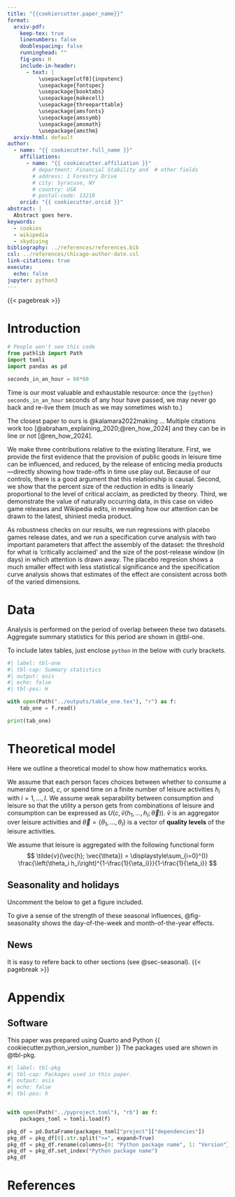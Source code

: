 ```yaml
---
title: "{{cookiercutter.paper_name}}"
format:
  arxiv-pdf:
    keep-tex: true
    linenumbers: false
    doublespacing: false
    runninghead: ""
    fig-pos: H
    include-in-header:
      - text: |
          \usepackage[utf8]{inputenc}
          \usepackage{fontspec}
          \usepackage{booktabs}
          \usepackage{makecell}
          \usepackage{threeparttable}
          \usepackage{amsfonts}
          \usepackage{amssymb}
          \usepackage{amsmath}
          \usepackage{amsthm}
  arxiv-html: default
author:
  - name: "{{ cookiecutter.full_name }}"
    affiliations:
      - name: "{{ cookiecutter.affiliation }}"
        # department: Financial Stability and  # other fields
        # address: 1 Forestry Drive
        # city: Syracuse, NY
        # country: USA
        # postal-code: 13210
    orcid: "{{ cookiecutter.orcid }}"
abstract: |
  Abstract goes here.
keywords:
  - cookies
  - wikipedia
  - skydiving
bibliography: ../references/references.bib
csl: ../references/chicago-author-date.csl
link-citations: true
execute:
  echo: false
jupyter: python3
---
```


{{< pagebreak >}}

# Introduction {#sec-intro}

```python
# People won't see this code
from pathlib import Path
import tomli
import pandas as pd

seconds_in_an_hour = 60*60
```

Time is our most valuable and exhaustable resource: once the `{python} seconds_in_an_hour` seconds of any hour have passed, we may never go back and re-live them (much as we may sometimes wish to.)

The closest paper to ours is @kalamara2022making ... Multiple citations work too [@abraham_explaining_2020;@ren_how_2024] and they can be in line or not [@ren_how_2024].

We make three contributions relative to the existing literature. First, we provide the first evidence that the provision of public goods in leisure time can be influenced, and reduced, by the release of enticing media products—directly showing how trade-offs in time use play out. Because of our controls, there is a good argument that this relationship is causal. Second, we show that the percent size of the reduction in edits is linearly proportional to the level of critical acclaim, as predicted by theory. Third, we demonstrate the value of naturally occurring data, in this case on video game releases and Wikipedia edits, in revealing how our attention can be drawn to the latest, shiniest media product.

As robustness checks on our results, we run regressions with placebo games release dates, and we run a specification curve analysis with two important parameters that affect the assembly of the dataset: the threshold for what is 'critically acclaimed' and the size of the post-release window (in days) in which attention is drawn away. The placebo regresion shows a much smaller effect with less statistical significance and the specification curve analysis shows that estimates of the effect are consistent across both of the varied dimensions.

# Data

Analysis is performed on the period of overlap between these two datasets. Aggregate summary statistics for this period are shown in @tbl-one.

To include latex tables, just enclose `python` in the below with curly brackets.

```python
#| label: tbl-one
#| tbl-cap: Summary statistics
#| output: asis
#| echo: false
#| tbl-pos: H

with open(Path("../outputs/table_one.tex"), "r") as f:
    tab_one = f.read()

print(tab_one)
```

# Theoretical model

Here we outline a theoretical model to show how mathematics works.

We assume that each person faces choices between whether to consume a numeraire good, $c$, or spend time on a finite number of leisure activities $h_i$ with $i = 1, \ldots, I$. We assume weak separability between consumption and leisure so that the utility a person gets from combinations of leisure and consumption can be expressed as $U(c, \tilde{v}(h_1, \ldots, h_I; \vec{\theta}))$. $\tilde{v}$ is an aggregator over leisure activities and $\vec{\theta} = \{\theta_1, \ldots, \theta_I \}$ is a vector of **quality levels** of the leisure activities.

We assume that leisure is aggregated with the following functional form
$$
\tilde{v}(\vec{h}; \vec{\theta}) = \displaystyle\sum_{i=0}^{I} \frac{\left(\theta_i h_i\right)^{1-\frac{1}{\eta_i}}}{1-\frac{1}{\eta_i}}
$$


## Seasonality and holidays {#sec-seasonal}

Uncomment the below to get a figure included.

<!-- ![Monthly and weekly seasonal effects as estimated in the preferred specification.](../outputs/figure_name.pdf){#fig-seasonality} -->

To give a sense of the strength of these seasonal influences, @fig-seasonality shows the day-of-the-week and month-of-the-year effects.

## News {#sec-news}

It is easy to refere back to other sections (see @sec-seasonal). 
{{< pagebreak >}}

# Appendix {.unnumbered}

## Software {.unnumbered}

This paper was prepared using Quarto and Python {{ cookiecutter.python_version_number }} The packages used are shown in @tbl-pkg.

```python
#| label: tbl-pkg
#| tbl-cap: Packages used in this paper.
#| output: asis
#| echo: false
#| tbl-pos: h


with open(Path("../pyproject.toml"), "rb") as f:
    packages_toml = tomli.load(f)

pkg_df = pd.DataFrame(packages_toml["project"]["dependencies"])
pkg_df = pkg_df[0].str.split(">=", expand=True)
pkg_df = pkg_df.rename(columns={0: "Python package name", 1: "Version"})
pkg_df = pkg_df.set_index("Python package name")
pkg_df
```

# References {.unnumbered}

::: {#refs}
:::
